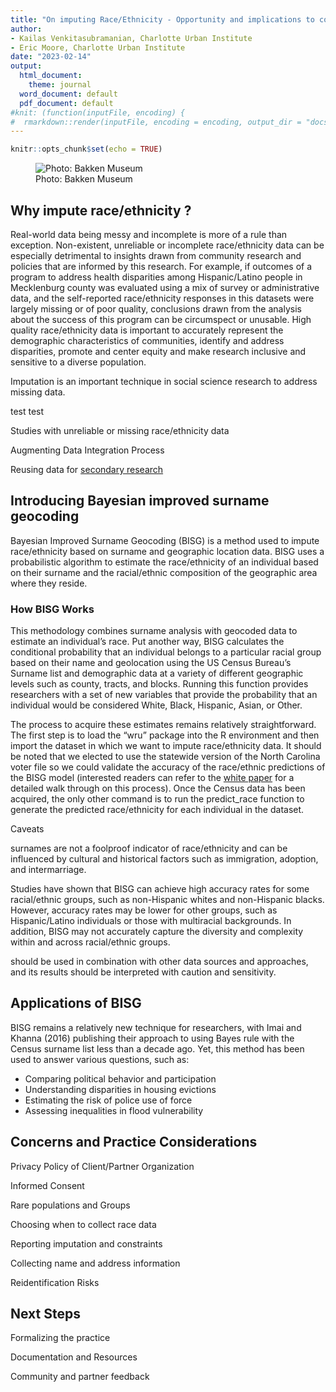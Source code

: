 ```yaml
---
title: "On imputing Race/Ethnicity - Opportunity and implications to community research"
author:
- Kailas Venkitasubramanian, Charlotte Urban Institute
- Eric Moore, Charlotte Urban Institute
date: "2023-02-14"
output:
  html_document:
    theme: journal
  word_document: default
  pdf_document: default
#knit: (function(inputFile, encoding) {
#  rmarkdown::render(inputFile, encoding = encoding, output_dir = "docs") })
---
```


```r
knitr::opts_chunk$set(echo = TRUE)
```

![Photo: Bakken Museum](images/photobybakkenmuseum.jpg)

## Why impute race/ethnicity ?

Real-world data being messy and incomplete is more of a rule than exception. Non-existent, unreliable or incomplete race/ethnicity data can be especially detrimental to insights drawn from community research and policies that are informed by this research. For example, if outcomes of a program to address health disparities among Hispanic/Latino people in Mecklenburg county was evaluated using a mix of survey or administrative data, and the self-reported race/ethnicity responses in this datasets were largely missing or of poor quality, conclusions drawn from the analysis about the success of this program can be circumspect or unusable. High quality race/ethnicity data is important to accurately represent the demographic characteristics of communities, identify and address disparities, promote and center equity and make research inclusive and sensitive to a diverse population. 

Imputation is an important technique in social science research to address missing data. 

test test

Studies with unreliable or missing race/ethnicity data

Augmenting Data Integration Process

Reusing data for [secondary research](https://en.wikipedia.org/wiki/Secondary_research)




## Introducing Bayesian improved surname geocoding

Bayesian Improved Surname Geocoding (BISG) is a method used to impute race/ethnicity based on surname and geographic location data. BISG uses a probabilistic algorithm to estimate the race/ethnicity of an individual based on their surname and the racial/ethnic composition of the geographic area where they reside. 


### How BISG Works

This methodology combines surname analysis with geocoded data to estimate an individual’s race. Put another way, BISG calculates the conditional probability that an individual belongs to a particular racial group based on their name and geolocation using the US Census Bureau’s Surname list and demographic data at a variety of different geographic levels such as county, tracts, and blocks. Running this function provides researchers with a set of new variables that provide the probability that an individual would be considered White, Black, Hispanic, Asian, or Other.

The process to acquire these estimates remains relatively straightforward. The first step is to load the "wru" package into the R environment and then import the dataset in which we want to impute race/ethnicity data. It should be noted that we elected to use the statewide version of the North Carolina voter file so we could validate the accuracy of the race/ethnic predictions of the BISG model (interested readers can refer to the [white paper](link here for the WRU_Paper_314.html file) for a detailed walk through on this process). Once the Census data has been acquired, the only other command is to run the predict_race function to generate the predicted race/ethnicity for each individual in the dataset.   

Caveats

surnames are not a foolproof indicator of race/ethnicity and can be influenced by cultural and historical factors such as immigration, adoption, and intermarriage.

Studies have shown that BISG can achieve high accuracy rates for some racial/ethnic groups, such as non-Hispanic whites and non-Hispanic blacks. However, accuracy rates may be lower for other groups, such as Hispanic/Latino individuals or those with multiracial backgrounds. In addition, BISG may not accurately capture the diversity and complexity within and across racial/ethnic groups.

should be used in combination with other data sources and approaches, and its results should be interpreted with caution and sensitivity.

## Applications of BISG

BISG remains a relatively new technique for researchers, with Imai and Khanna (2016) publishing their approach to using Bayes rule with the Census surname list less than a decade ago. Yet, this method has been used to answer various questions, such as:

* Comparing political behavior and participation
* Understanding disparities in housing evictions
* Estimating the risk of police use of force
* Assessing inequalities in flood vulnerability


## Concerns and Practice Considerations 

Privacy Policy of Client/Partner Organization

Informed Consent

Rare populations and Groups

Choosing when to collect race data

Reporting imputation and constraints

Collecting name and address information

Reidentification Risks

## Next Steps 


Formalizing the practice 

Documentation and Resources

Community and partner feedback



